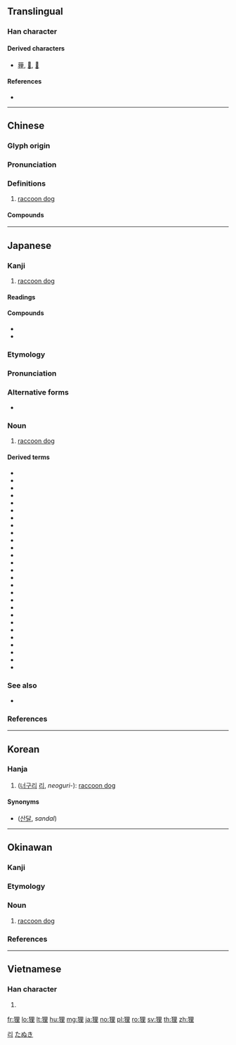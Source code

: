 {{also|貍}}
==Translingual==

===Han character===
{{Han char|rn=94|rad=犬|as=07|sn=10|four=46214|canj=KHWG|ids=⿰犭里}}

====Derived characters====
* [[䔆]], [[𩮞]], [[𢟆]]

====References====
* {{Han ref|kx=0711.290|dkj=20427|dj=1123.270|hdz=21348.110|uh=72F8|ud=29432|bh=AF57|bd=44887}}

----

==Chinese==
{{zh-forms}}

===Glyph origin===
{{Han etym}}

===Pronunciation===
{{zh-pron
|m=lí
|c=lei4
|j=li1
|md=lì
|mn=lî
|w=3li
|x=li2
|mc=y
|oc=y
|cat=n
}}

===Definitions===
{{zh-hanzi}}

# [[raccoon dog]]

====Compounds====
{{zh-der|以狸餌鼠|果子狸|河狸|海狸|海狸鼠|狐狸|狐狸尾巴|狐狸狗|狐狸精|狸子|狸狌|狸藻|狸貓|發屋求狸|老狐狸|花狸狐哨|花面狸|野狐狸}}

{{zh-cat|Canids}}

----

==Japanese==

===Kanji===
{{ja-kanji|grade=|rs=犬07}}

# [[raccoon dog]]

====Readings====
{{ja-readings|goon=[[り]] (ri)|kanon=[[り]] (ri)|kun=[[たぬき]] (tanuki)}}

====Compounds====
{{der-top|Compounds}}
* {{ja-r|海狸|かいり}}
* {{ja-r|狐狸|こり}}
{{der-bottom}}

===Etymology===
{{wikipedia|lang=ja}}
{{ja-kanjitab|たぬき|yomi=k}}
{{rfe|lang=ja}}

===Pronunciation===
{{ja-pron|y=k|たぬき|acc=1|acc_ref=DJR,NHK}}

===Alternative forms===
* {{ja-l|貍}}

===Noun===
{{ja-noun|たぬき|タヌキ}}

# [[raccoon dog]]

====Derived terms====
{{der-top}}
* {{ja-r|岩狸|いわだぬき}}
* {{ja-r|海狸|うみだぬき}}
* {{ja-r|同じ穴の狸|おなじ あな の たぬき}}
* {{ja-r|隠狸|かくしだぬき}}
* {{ja-r|狐と狸|きつね と たぬき}}
* {{ja-r|狐と狸の化かし合い|きつね と たぬき の ばかし あい}}
* {{ja-r|豺狼路に当たれり，安んぞ狐狸を問わん|さいろう みち に あたれり，いずくんぞ こり を とわん}}
* {{ja-r|狸饂飩|たぬきうどん}}
* {{ja-r|狸親父|たぬきおやじ}}
* {{ja-r|狸顔|たぬきがお}}
* {{ja-r|狸小路|^たぬきこうじ}}
* {{ja-r|狸汁|たぬきじる}}
* {{ja-r|狸蕎麦|たぬきそば}}
* {{ja-r|狸寝入り|たぬきねいり}}
* {{ja-r|狸の睾丸八畳敷|たぬき の きんたま はちじょうじき}}
* {{ja-r|狸の燭台|たぬき の しょくだい}}
* {{ja-r|狸の腹鼓|たぬき の はらつづみ}}
* {{ja-r|狸腹鼓|たぬき の はらつづみ}}
* {{ja-r|狸囃子|たぬきばやし}}
* {{ja-r|狸笛|たぬきぶえ}}
* {{ja-r|狸掘り|たぬきぼり}}
* {{ja-r|狸豆|たぬきまめ}}
* {{ja-r|狸藻|たぬきも}}
* {{ja-r|取らぬ狸の皮算用|とらぬ たぬき の かわざんよう}}
* {{ja-r|古狸|ふるだぬき}}
* {{ja-r|本土狸|ほんどたぬき}}
* {{ja-r|豆狸|まめだぬき}}
{{der-bottom}}

===See also===
* {{ja-r|洗%熊|アライ%グマ|[[raccoon]]}}

===References===
<references/>

{{C|ja|Canids|sort=たぬき}}

----

==Korean==

===Hanja===
{{ko-hanja|hangeul=[[리]]>[[이]]|eumhun=|rv=ri>i|mr=ri>i|y=li>i}}

# ([[너구리]] [[리]], ''neoguri-''): [[raccoon dog]]

====Synonyms====
* {{l|ko|山獺}} ([[산달]], ''sandal'')

[[Category:Hanja readings|리]]

----

==Okinawan==

===Kanji===
{{head|ryu|kanji|hiragana|たぬき|romaji|tanuki}}

===Etymology===
{{ryu-OG|63|たぬき}}

===Noun===
{{head|ryu|noun|hiragana|たぬき|romaji|tanuki}}

# [[raccoon dog]]

===References===
<references/>

[[Category:ryu:Canids|たぬき]]

----

==Vietnamese==

===Han character===
{{vi-hantu|li|rs=犬07}}

# {{defn|lang=vi|sort=犬07}}

[[fr:狸]]
[[lo:狸]]
[[lt:狸]]
[[hu:狸]]
[[mg:狸]]
[[ja:狸]]
[[no:狸]]
[[pl:狸]]
[[ro:狸]]
[[sv:狸]]
[[th:狸]]
[[zh:狸]]